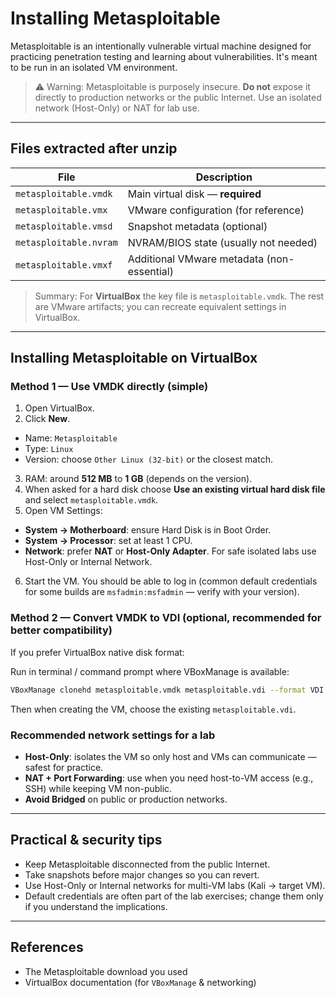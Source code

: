 # Installing Metasploitable


Metasploitable is an intentionally vulnerable virtual machine designed for practicing penetration testing and learning about vulnerabilities. It's meant to be run in an isolated VM environment.


> ⚠️ Warning: Metasploitable is purposely insecure. **Do not** expose it directly to production networks or the public Internet. Use an isolated network (Host-Only) or NAT for lab use.


---


## Files extracted after unzip

| File | Description |
|---|---|
| `metasploitable.vmdk` | Main virtual disk — **required** |
| `metasploitable.vmx` | VMware configuration (for reference) |
| `metasploitable.vmsd` | Snapshot metadata (optional) |
| `metasploitable.nvram` | NVRAM/BIOS state (usually not needed) |
| `metasploitable.vmxf` | Additional VMware metadata (non-essential) |


> Summary: For **VirtualBox** the key file is `metasploitable.vmdk`. The rest are VMware artifacts; you can recreate equivalent settings in VirtualBox.


---


## Installing Metasploitable on VirtualBox


### Method 1 — Use VMDK directly (simple)


1. Open VirtualBox.
2. Click **New**.
- Name: `Metasploitable`
- Type: `Linux`
- Version: choose `Other Linux (32-bit)` or the closest match.
3. RAM: around **512 MB** to **1 GB** (depends on the version).
4. When asked for a hard disk choose **Use an existing virtual hard disk file** and select `metasploitable.vmdk`.
5. Open VM Settings:
- **System → Motherboard**: ensure Hard Disk is in Boot Order.
- **System → Processor**: set at least 1 CPU.
- **Network**: prefer **NAT** or **Host-Only Adapter**. For safe isolated labs use Host-Only or Internal Network.
6. Start the VM. You should be able to log in (common default credentials for some builds are `msfadmin:msfadmin` — verify with your version).


### Method 2 — Convert VMDK to VDI (optional, recommended for better compatibility)


If you prefer VirtualBox native disk format:


Run in terminal / command prompt where VBoxManage is available:


```bash
VBoxManage clonehd metasploitable.vmdk metasploitable.vdi --format VDI
```


Then when creating the VM, choose the existing `metasploitable.vdi`.


### Recommended network settings for a lab


- **Host-Only**: isolates the VM so only host and VMs can communicate — safest for practice.
- **NAT + Port Forwarding**: use when you need host-to-VM access (e.g., SSH) while keeping VM non-public.
- **Avoid Bridged** on public or production networks.


---


## Practical & security tips


- Keep Metasploitable disconnected from the public Internet.
- Take snapshots before major changes so you can revert.
- Use Host-Only or Internal networks for multi-VM labs (Kali → target VM).
- Default credentials are often part of the lab exercises; change them only if you understand the implications.


---


## References


- The Metasploitable download you used
- VirtualBox documentation (for `VBoxManage` & networking)
